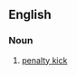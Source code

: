 ==English==

===Noun===
{{en-noun|head=[[spot]] [[kick]]}}

# {{context|football|lang=en}} [[penalty kick]]